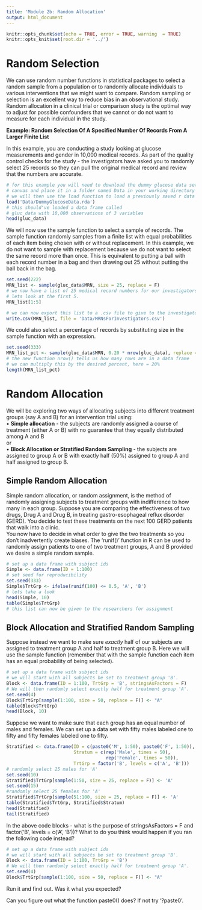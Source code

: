 ```yaml
---
title: 'Module 2b: Random Allocation'
output: html_document
---
```


```r
knitr::opts_chunk$set(echo = TRUE, error = TRUE, warning  = TRUE)
knitr::opts_knit$set(root.dir = '../')
```

# Random Selection
We can use random number functions in statistical packages to select a random 
sample from a population or to randomly allocate individuals to various 
interventions that we might want to compare. Random sampling or selection is an 
excellent way to reduce bias in an observational study. Random allocation in a 
clinical trial or comparison study is the optimal way to adjust for 
possible confounders that we cannot or do not want to measure for each 
individual in the study.  

**Example: Random Selection Of A Specified Number Of Records From A Larger 
Finite List**  

In this example, you are conducting a study looking at glucose measurements and
gender in 10,000 medical records. As part of the quality control checks 
for the study - the investigators
have asked you to randomly select 25 records so they can pull the original 
medical record and review that the numbers are accurate. 

```r
# for this example you will need to download the dummy glucose data set from
# canvas and place it in a folder named Data in your working directory
# we will then use the load function to load a previously saved r data object
load('Data/DummyGlucoseData.rda')
# this should've loaded a data frame called 
# gluc_data with 10,000 observations of 3 variables
head(gluc_data)
```

We will now use the sample function to select a sample of records. The sample 
function randomly samples from a finite list with equal probabilities of each
item being chosen with or without replacement. In this example, we do not want 
to sample with replacement because we do not want to select the same record 
more than once. This is equivalent to putting a ball with each record number
in a bag and then drawing out 25 without putting the ball back in the bag. 

```r
set.seed(222)
MRN_list <- sample(gluc_data$MRN, size = 25, replace = F)
# we now have a list of 25 medical record numbers for our investigators
# lets look at the first 5.
MRN_list[1:5]
```


```r
# we can now export this list to a .csv file to give to the investigators
write.csv(MRN_list, file = 'Data/MRNsForInvestigators.csv')
```

We could also select a percentage of records by substituting size in the sample
function with an expression.
```r
set.seed(333)
MRN_list_pct <- sample(gluc_data$MRN, 0.20 * nrow(gluc_data), replace = F)
# the new function nrow() tells us how many rows are in a data frame
# we can multiply this by the desired percent, here = 20%
length(MRN_list_pct)
```

# Random Allocation
We will be exploring two ways of allocating subjects into different treatment 
groups (say A and B) for an intervention trial using:  
•	**Simple allocation** - the subjects are randomly assigned a course of treatment 
(either A or B) with no guarantee that they equally distributed among A and B  
or  
•	**Block Allocation or Stratified Random Sampling** - the subjects are assigned to 
group A or B with exactly half (50%) assigned to group A and half assigned to 
group B.


## Simple Random Allocation
Simple random allocation, or random assignment, is the method of randomly 
assigning subjects to treatment groups with indifference to how many in each 
group. Suppose you are comparing the effectiveness of two drugs, Drug A and 
Drug B, in treating gastro-esophageal reflux disorder (GERD). You decide to 
test these treatments on the next 100 GERD patients that walk into a clinic.  
You now have to decide in what order to give the two treatments so you don’t 
inadvertently create biases. The ‘runif()’ function in R can be used to 
randomly assign patients to one of two treatment groups, A and B provided we 
desire a simple random sample.

```r
# set up a data frame with subject ids
Simple <- data.frame(ID = 1:100)
# set seed for reproducibility
set.seed(333)
Simple$TrtGrp <- ifelse(runif(100) <= 0.5, 'A', 'B')
# lets take a look
head(Simple, 10)
table(Simple$TrtGrp)
# this list can now be given to the researchers for assignment
```

## Block Allocation and Stratified Random Sampling
Suppose instead we want to make sure _exactly_ half of our subjects are assigned
to treatment group A and half to treatment group B. Here we will use the sample
function (remember that with the sample function each item has an equal 
probability of being selected). 

```r
# set up a data frame with subject ids
# we will start with all subjects be set to treatment group 'B'. 
Block <- data.frame(ID = 1:100, TrtGrp = 'B', stringsAsFactors = F)
# We will then randomly select exactly half for treatment group 'A'. 
set.seed(4)
Block$TrtGrp[sample(1:100, size = 50, replace = F)] <- "A"
table(Block$TrtGrp)
head(Block, 10)
```

Suppose we want to make sure that each group has an equal number of males and
females. We can set up a data set with fifty males labeled one to fifty and
fifty females labeled one to fifty. 

```r
Stratified <- data.frame(ID = c(paste0('M', 1:50), paste0('F', 1:50)), 
                         Stratum = c(rep('Male', times = 50), 
                                     rep('Female', times = 50)),
                         TrtGrp = factor('B', levels = c('A', 'B')))
# randomly select 25 males for 'A'
set.seed(10)
Stratified$TrtGrp[sample(1:50, size = 25, replace = F)] <- 'A'
set.seed(15)
#randomly select 25 females for 'A'
Stratified$TrtGrp[sample(51:100, size = 25, replace = F)] <- 'A'
table(Stratified$TrtGrp, Stratified$Stratum)
head(Stratified)
tail(Stratified)
```

In the above code blocks - what is the purpose of stringsAsFactors = F and
factor('B', levels = c('A', 'B'))?
What to do you think would happen if you ran the following code instead?

```r
# set up a data frame with subject ids
# we will start with all subjects be set to treatment group 'B'. 
Block <- data.frame(ID = 1:100, TrtGrp = 'B')
# We will then randomly select exactly half for treatment group 'A'. 
set.seed(4)
Block$TrtGrp[sample(1:100, size = 50, replace = F)] <- "A"
```

Run it and find out. Was it what you expected?

Can you figure out what the function paste0() does? If not try '?paste0'. 